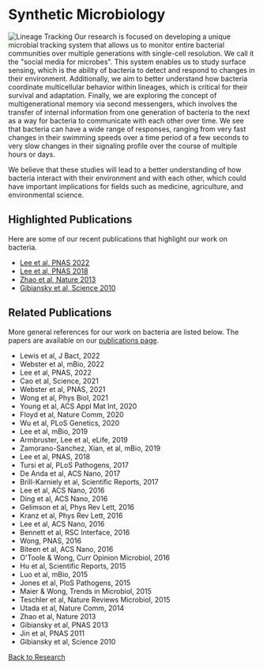 # Synthetic Microbiology

![Lineage Tracking](/lineage-tracking.jpg)
Our research is focused on developing a unique microbial tracking system that
allows us to monitor entire bacterial communities over multiple generations with
single-cell resolution. We call it the "social media for microbes". This system
enables us to study surface sensing, which is the ability of bacteria to detect
and respond to changes in their environment. Additionally, we aim to better
understand how bacteria coordinate multicellular behavior within lineages, which
is critical for their survival and adaptation. Finally, we are exploring the
concept of multigenerational memory via second messengers, which involves the
transfer of internal information from one generation of bacteria to the next as
a way for bacteria to communicate with each other over time. We see that
bacteria can have a wide range of responses, ranging from very fast changes in
their swimming speeds over a time period of a few seconds to very slow changes
in their signaling profile over the course of multiple hours or days. 

We believe that these studies will lead to a better understanding of how
bacteria interact with their environment and with each other, which could have
important implications for fields such as medicine, agriculture, and
environmental science.

## Highlighted Publications
Here are some of our recent publications that highlight our work on bacteria.
- [Lee et al, PNAS 2022](/pdf/10.1073~pnas.2112226119.pdf)
- [Lee et al, PNAS 2018](/pdf/10.1073~pnas.1720071115.pdf)
- [Zhao et al, Nature 2013](/pdf/10.1038~nature12155.pdf)
- [Gibiansky et al, Science 2010](/pdf/10.1126~science.1194238.pdf)

## Related Publications
More general references for our work on bacteria are listed below. The papers
are available on our [publications page](/publications).

- Lewis et al, J Bact, 2022
- Webster et al, mBio, 2022
- Lee et al, PNAS, 2022
- Cao et al, Science, 2021
- Webster et al, PNAS, 2021
- Wong et al, Phys Biol, 2021
- Young et al, ACS Appl Mat Int, 2020 
- Floyd et al, Nature Comm, 2020
- Wu et al, PLoS Genetics, 2020
- Lee et al, mBio, 2019
- Armbruster, Lee et al, eLife, 2019
- Zamorano-Sanchez, Xian, et al, mBio, 2019
- Lee et al, PNAS, 2018  
- Tursi et al, PLoS Pathogens, 2017
- De Anda et al, ACS Nano, 2017
- Brill-Karniely et al, Scientific Reports, 2017
- Lee et al, ACS Nano, 2016
- Ding et al, ACS Nano, 2016 
- Gelimson et al, Phys Rev Lett, 2016
- Kranz et al, Phys Rev Lett, 2016
- Lee et al, ACS Nano, 2016
- Bennett et al, RSC Interface, 2016
- Wong, PNAS, 2016
- Biteen et al, ACS Nano, 2016
- O'Toole & Wong, Curr Opinion Microbiol, 2016
- Hu et al, Scientific Reports, 2015
- Luo et al, mBio, 2015 
- Jones et al, PloS Pathogens, 2015
- Maier & Wong, Trends in Microbiol, 2015
- Teschler et al, Nature Reviews Microbiol, 2015
- Utada et al, Nature Comm, 2014
- Zhao et al, Nature 2013
- Gibiansky et al, PNAS 2013
- Jin et al, PNAS 2011
- Gibiansky et al, Science 2010

[Back to Research](/research)